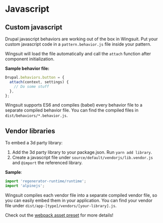 # Javascript
## Custom javascript
Drupal javascript behaviors are working out of the box in Wingsuit.
Put your custom javascript code in a `pattern.behavior.js` file inside your pattern.

Wingsuit will load the file automatically and call the `attach` function after component initialization.

<b>Sample behavior file:</b>

```js
Drupal.behaviors.button = {
  attach(context, settings) {
    // Do some stuff
  },
};
```

Wingsuit supports ES6 and compiles (babel) every behavior file to a separate compiled behavior file.
You can find the compiled files in `dist/behaviors/*.behavior.js`.

## Vendor libraries
To embed a 3d party library:

1. Add the 3d party library to your package.json. Run `yarn add library`.
1. Create a javascript file under `source/default/vendorjs/lib.vendor.js` and `@import` the referenced library.

<b>Sample</b>:

```js
import 'regenerator-runtime/runtime';
import 'alpinejs';
```

Wingsuit compiles each vendor file into a separate compiled vendor file, so you can easily embed them in your application.
You can find your vendor file under `dist/app-[type]/vendors/[your-library].js`.

Check out the [webpack asset preset](https://github.com/wingsuit-designsystem/wingsuit/blob/2.0.x/packages/core/src/server/presets/assets.ts) for more details!
